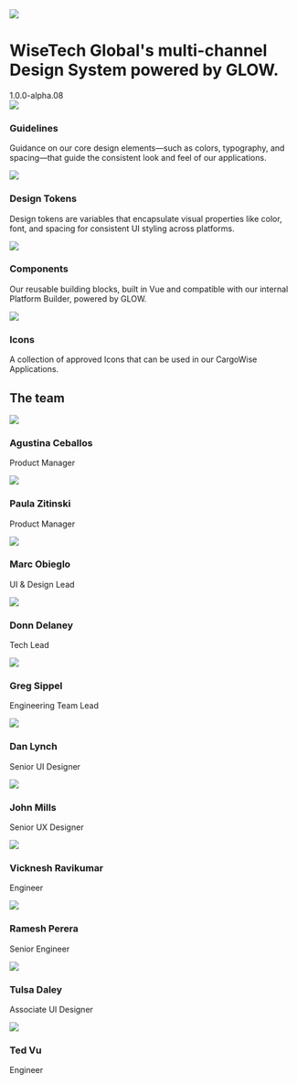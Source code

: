 

<Meta title="Intro" />

<div className="grid-2 intro-header">
    <div>
        <div>
            <img
                src={logo}
                style={{
                    height: '48px',
                }}
            ></img>
            <h1>WiseTech Global's multi-channel Design System powered by GLOW.</h1>
        </div>
    </div>
    <div>
        <div>
            <span className="intro-version-badge">1.0.0-alpha.08</span>
        </div>
    </div>
</div>

<div className="intro-card-grid">
    <div className="intro-content">
        <img src={introFoundations}></img>
        <div>
            <h3>Guidelines</h3>
            <p>
                Guidance on our core design elements—such as colors, typography, and spacing—that guide the consistent
                look and feel of our applications.
            </p>
        </div>
    </div>
     <div className="intro-content">
        <img src={introDesignTokenss}></img>
        <div>
            <h3>Design Tokens</h3>
            <p>
                Design tokens are variables that encapsulate visual properties like color, font, and spacing for
                consistent UI styling across platforms.
            </p>
        </div>
    </div>
    <div className="intro-content">
        <img src={introComponents}></img>
        <div>
            <h3>Components</h3>
            <p>
                Our reusable building blocks, built in Vue and compatible with our internal Platform Builder, powered by
                GLOW.
            </p>
        </div>
    </div>
   
<div className="intro-content">
        <img src={introPatternsLayouts}></img>
        <div>
            <h3>Icons</h3>
            <p>
                
A collection of approved Icons that can be used in our CargoWise Applications. 
            </p>
        </div>
    </div>
</div>

## The team

<div className="team-grid">
    <div className="intro-content">
        <img src={teamAgustina}></img>
        <div>
            <h3>Agustina Ceballos</h3>
            <p>Product Manager</p>
        </div>
    </div>
    <div className="intro-content">
        <img src={teamPaula}></img>
        <div>
            <h3>Paula Zitinski</h3>
            <p>Product Manager</p>
        </div>
    </div>
    <div className="intro-content">
        <img src={teamMarc}></img>
        <div>
            <h3>Marc Obieglo</h3>
            <p>UI & Design Lead</p>
        </div>
    </div>
    <div className="intro-content">
        <img src={teamDonn}></img>
        <div>
            <h3>Donn Delaney</h3>
            <p>Tech Lead</p>
        </div>
    </div>
    <div className="intro-content">
        <img src={teamGreg}></img>
        <div>
            <h3>Greg Sippel</h3>
            <p>Engineering Team Lead</p>
        </div>
    </div>
    <div className="intro-content">
        <img src={teamDan}></img>
        <div>
            <h3>Dan Lynch</h3>
            <p>Senior UI Designer</p>
        </div>
    </div>
    <div className="intro-content">
        <img src={teamJohn}></img>
        <div>
            <h3>John Mills</h3>
            <p>Senior UX Designer</p>
        </div>
    </div>
    <div className="intro-content">
        <img src={teamVicknesh}></img>
        <div>
            <h3>Vicknesh Ravikumar</h3>
            <p>Engineer</p>
        </div>
    </div>
    <div className="intro-content">
        <img src={teamRamesh}></img>
        <div>
            <h3>Ramesh Perera</h3>
            <p>Senior Engineer</p>
        </div>
    </div>
    <div className="intro-content">
        <img src={teamTulsa}></img>
        <div>
            <h3>Tulsa Daley</h3>
            <p>Associate UI Designer</p>
        </div>
    </div>
    <div className="intro-content">
        <img src={teamTed}></img>
        <div>
            <h3>Ted Vu</h3>
            <p>Engineer</p>
        </div>
    </div>
</div>
